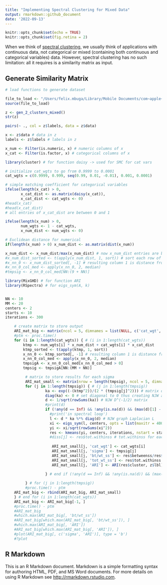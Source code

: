 ```yaml
---
title: "Implementing Spectral Clustering for Mixed Data"
output: rmarkdown::github_document
date: '2022-09-13'
---
```


```r
knitr::opts_chunk$set(echo = TRUE)
knitr::opts_chunk$set(fig.retina = 2)
```

When we think of [spectral clustering](https://en.wikipedia.org/wiki/Spectral_clustering), we usually think of applications with continuous data, not categorical or mixed (containing both continuous and categorical variables) data. However, spectral clustering has no such limitation: all it requires is a similarity matrix as input.

## Generate Similarity Matrix

```r

# load functions to generate dataset

file_to_load <- "/Users/felix.mbuga/Library/Mobile Documents/com~apple~CloudDocs/GitHub/projects/Clustering/functions_gen_2_clusters.R"
source(file_to_load)

z <- gen_2_clusters_mixed()
str(z)

pairs(~ ., col = z$labels, data = z$data)

```

```r

x <- z$data # data in z
labels <- z$labels # labels in z

x_num <- Filter(is.numeric, x) # numeric columns of x
x_cat <- Filter(is.factor, x) # categorical columns of x

library(cluster) # for function daisy -> used for SMC for cat vars

# initialize cat_wgts to go from 0.9999 to 0.0001
cat_wgts = c(0.9999, 0.999, seq(0.99, 0.01, -0.01), 0.001, 0.0001)

# simple matching coefficient for categorical variables
ifelse(length(x_cat) > 0, 
       x_cat_dist <- as.matrix(daisy(x_cat)), 
       x_cat_dist <- cat_wgts <- 0)				
#head(x_cat)
#head(x_cat_dist)
# all entries of x_cat_dist are between 0 and 1

ifelse(length(x_num) > 0, 
       num_wgts <- 1 - cat_wgts, 
       x_num_dist <- num_wgts <- 0)

# Euclidean distance for numerical
if(length(x_num) > 0) x_num_dist <- as.matrix(dist(x_num))

x_num_dist <- x_num_dist/max(x_num_dist) # now x_num_dist entries are between 0 and 1
#x_num_dist_sorted <- t(apply(x_num_dist, 1, sort)) # sort each row of x_num_dist in increasing order
#x_nn_0 <- x_num_dist_sorted[, -1] # resulting column 1 is distance from each point to 1st-NN, col 2 is dist to 2nd-NN, etc
#x_nn_0_col_med <- apply(x_nn_0, 2, median)
#tmpsig <- x_nn_0_col_med[NN:(9 + NN)]

```

```r

library(MixGHD) # for function ARI
library(RSpectra) # for eigs_sym(A, k)


NN <- 10
MM <- 20
centers <- 2
starts <- 10
iterations <- 300

	# create matrix to store output
	ARI_mat_big <- matrix(ncol = 5, dimnames = list(NULL, c('cat_wgt', 'sigma', 'bt/wt_ss', 'tot_wt_ss', 'ARI')))
	#ptm <- proc.time()
	for (i in 1:length(cat_wgts)) { # (i in 1:length(cat_wgts))
		ktmp <- num_wgts[i] * x_num_dist + cat_wgts[i] * x_cat_dist
		ktmp_sorted <- t(apply(ktmp, 1, sort))
		x_nn_0 <- ktmp_sorted[, -1] # resulting column 1 is distance from each point to 1st-NN, col 2 is dist to 2nd-NN, etc
		x_nn_0_col_med <- apply(x_nn_0, 2, median)
		tmpsigA <- x_nn_0_col_med[x_nn_0_col_med > 0]
		tmpsig <- tmpsigA[NN:(MM + NN)]

         # matrix to store results for each sigma
         ARI_mat_small <- matrix(nrow = length(tmpsig), ncol = 5, dimnames = list(NULL, c('cat_wgt', 'sigma', 'bt/wt_ss', 'tot_wt_ss', 'ARI')))
         for (j in 1:length(tmpsig)) { # (j in 1:length(tmpsig))
                  ka <- exp((-(ktmp^2))/(2 * (tmpsig[j]^2))) # matrix of pairwise similarities using Gaussian kernel
                  diag(ka) <- 0 # set diagonal to 0 thus creating NJW affinity matrix A
                  d <- 1/sqrt(rowSums(ka)) # NJW D^(-1/2) matrix
                  #print(d)
                  if (!any(d == Inf) && !any(is.na(d)) && (max(d)[1] - min(d)[1] < 10^4)) { # check d: no Inf, NA and max not >> min
                    #print('in spectral loop')
                    l <- d * ka %*% diag(d) # NJW graph Laplacian L
                    xi <- eigs_sym(l, centers, opts = list(maxitr = 4000))$vectors # first k eigenvectors
                    yi <- xi/sqrt(rowSums(xi^2))
                    res <- kmeans(yi, centers, iterations, nstart = starts) # do kmeans on normalized eigenvectors
                    #diss[j] <- res$tot.withinss # tot.withinss for each sigma
                    
                     ARI_mat_small[j, 'cat_wgt'] <- cat_wgts[i]
			         ARI_mat_small[j, 'sigma'] <- tmpsig[j]
			         ARI_mat_small[j, 'bt/wt_ss'] <- res$betweenss/res$tot.withinss
			         ARI_mat_small[j, 'tot_wt_ss'] <- res$tot.withinss
			         ARI_mat_small[j, 'ARI'] <- ARI(res$cluster, z$lbl)
                    
                  } # end if (!any(d == Inf) && !any(is.na(d)) && (max(d)[1] - min(d)[1] < 10^4))

         } # for (j in 1:length(tmpsig)) 
         #proc.time() - ptm
    ARI_mat_big <- rbind(ARI_mat_big, ARI_mat_small)
	} # end for (i in 1:length(cat_wgts)) 
	ARI_mat_big <- ARI_mat_big[-1, ]
	#proc.time() - ptm
	#ARI_mat_big
	#which.max(ARI_mat_big[, 'bt/wt_ss'])
	#ARI_mat_big[which.max(ARI_mat_big[, 'bt/wt_ss']), ]
	#which.max(ARI_mat_big[, 'ARI'])
	#ARI_mat_big[which.max(ARI_mat_big[, 'ARI']), ]
	#plot(ARI_mat_big[, c('sigma', 'ARI')], type = 'b')
	#?plot

```


## R Markdown

This is an R Markdown document. Markdown is a simple formatting syntax for authoring HTML, PDF, and MS Word documents. For more details on using R Markdown see <http://rmarkdown.rstudio.com>.


